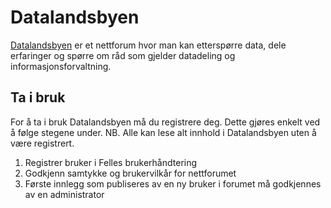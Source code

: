 # Datalandsbyen

[Datalandsbyen](https://datalandsbyen.norge.no/) er et nettforum hvor man kan etterspørre data, dele erfaringer og spørre om råd som gjelder datadeling og informasjonsforvaltning.

## Ta i bruk

For å ta i bruk Datalandsbyen må du registrere deg. Dette gjøres enkelt ved å følge stegene under.
NB. Alle kan lese alt innhold i Datalandsbyen uten å være registrert.

1. Registrer bruker i Felles brukerhåndtering
2. Godkjenn samtykke og brukervilkår for nettforumet
3. Første innlegg som publiseres av en ny bruker i forumet må godkjennes av en administrator